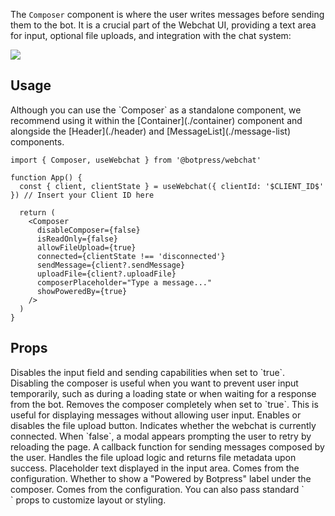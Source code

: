 
The `Composer` component is where the user writes messages before sending them to the bot.
It is a crucial part of the Webchat UI, providing a text area for input, optional file uploads, and integration with the chat system:

<img src="../../assets/webchat-components_component-library_composer.png" />

## Usage

<Note>
  Although you can use the `Composer` as a standalone component, we recommend using it within the [Container](./container) component and alongside the [Header](./header) and [MessageList](./message-list) components.
</Note>

```tsx
import { Composer, useWebchat } from '@botpress/webchat'

function App() {
  const { client, clientState } = useWebchat({ clientId: '$CLIENT_ID$' }) // Insert your Client ID here

  return (
    <Composer
      disableComposer={false}
      isReadOnly={false}
      allowFileUpload={true}
      connected={clientState !== 'disconnected'}
      sendMessage={client?.sendMessage}
      uploadFile={client?.uploadFile}
      composerPlaceholder="Type a message..."
      showPoweredBy={true}
    />
  )
}
```

## Props

<ResponseField name="disableComposer" type="boolean">
  Disables the input field and sending capabilities when set to `true`. Disabling the composer is useful when you want
  to prevent user input temporarily, such as during a loading state or when waiting for a response from the bot.
</ResponseField>

<ResponseField name="isReadOnly" type="boolean">
  Removes the composer completely when set to `true`. This is useful for displaying messages without allowing user
  input.
</ResponseField>

<ResponseField name="allowFileUpload" type="boolean">
  Enables or disables the file upload button.
</ResponseField>

<ResponseField name="connected" type="boolean">
  Indicates whether the webchat is currently connected. When `false`, a modal appears prompting the user to retry by
  reloading the page.
</ResponseField>

<ResponseField name="sendMessage" type="(payload: Message) => void">
  A callback function for sending messages composed by the user.
</ResponseField>

<ResponseField name="uploadFile" type="(file: File) => Promise<{ fileUrl: string; name: string; type: FileType }>">
  Handles the file upload logic and returns file metadata upon success.
</ResponseField>

<ResponseField name="composerPlaceholder" type="string">
  Placeholder text displayed in the input area. Comes from the configuration.
</ResponseField>

<ResponseField name="showPoweredBy" type="boolean">
  Whether to show a "Powered by Botpress" label under the composer. Comes from the configuration.
</ResponseField>

<ResponseField name="...props" type="ComponentProps<'div'>">
  You can also pass standard `<div>` props to customize layout or styling.
</ResponseField>
